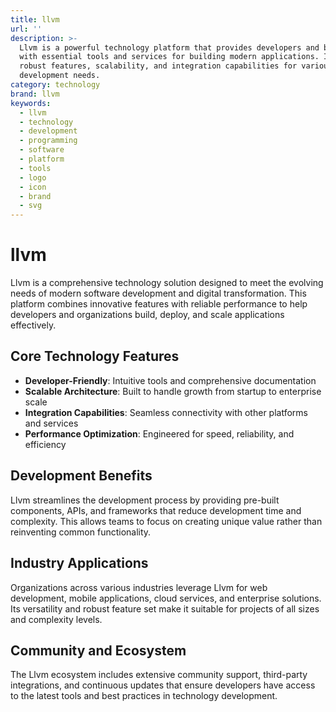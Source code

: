 ```yaml
---
title: llvm
url: ''
description: >-
  Llvm is a powerful technology platform that provides developers and businesses
  with essential tools and services for building modern applications. It offers
  robust features, scalability, and integration capabilities for various
  development needs.
category: technology
brand: llvm
keywords:
  - llvm
  - technology
  - development
  - programming
  - software
  - platform
  - tools
  - logo
  - icon
  - brand
  - svg
---
```


# llvm

Llvm is a comprehensive technology solution designed to meet the evolving needs of modern software development and digital transformation. This platform combines innovative features with reliable performance to help developers and organizations build, deploy, and scale applications effectively.

## Core Technology Features

- **Developer-Friendly**: Intuitive tools and comprehensive documentation
- **Scalable Architecture**: Built to handle growth from startup to enterprise scale
- **Integration Capabilities**: Seamless connectivity with other platforms and services
- **Performance Optimization**: Engineered for speed, reliability, and efficiency

## Development Benefits

Llvm streamlines the development process by providing pre-built components, APIs, and frameworks that reduce development time and complexity. This allows teams to focus on creating unique value rather than reinventing common functionality.

## Industry Applications

Organizations across various industries leverage Llvm for web development, mobile applications, cloud services, and enterprise solutions. Its versatility and robust feature set make it suitable for projects of all sizes and complexity levels.

## Community and Ecosystem

The Llvm ecosystem includes extensive community support, third-party integrations, and continuous updates that ensure developers have access to the latest tools and best practices in technology development.
